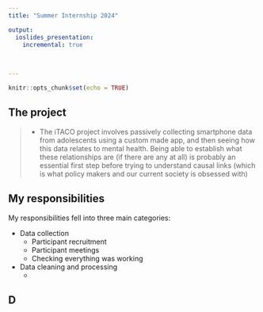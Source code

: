 ```yaml
---
title: "Summer Internship 2024"

output:
  ioslides_presentation:
    incremental: true
    
  

---
```


```r
knitr::opts_chunk$set(echo = TRUE)
```
## The project {.build}

> - The iTACO project involves passively collecting smartphone data from adolescents using a custom made app, and then seeing how this data relates to mental health. Being able to establish what these relationships are (if there are any at all) is probably an essential first step before trying to understand causal links (which is what policy makers and our current society is obsessed with)


## My responsibilities {.build}


My responsibilities fell into three main categories:

* Data collection
    + Participant recruitment
    + Participant meetings 
    + Checking everything was working

* Data cleaning and processing
    + 

## D






